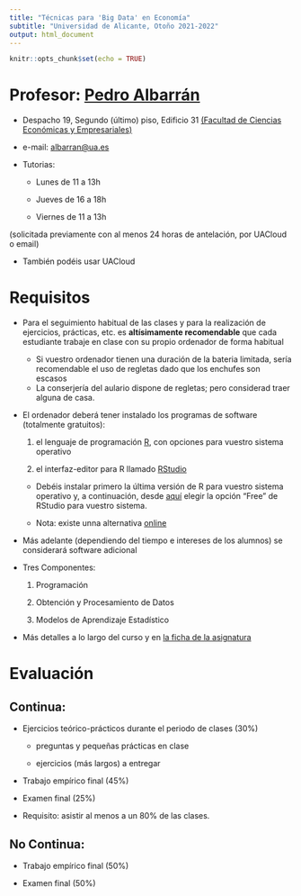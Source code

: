 ```yaml
---
title: "Técnicas para 'Big Data' en Economía"
subtitle: "Universidad de Alicante, Otoño 2021-2022"
output: html_document
---
```


```r
knitr::opts_chunk$set(echo = TRUE)
```

# Profesor: [Pedro Albarrán](https://sites.google.com/site/pedroalbarran)

* Despacho 19, Segundo (último) piso, Edificio 31
[(Facultad de Ciencias Económicas y Empresariales)](https://www.google.es/maps/@38.3835237,-0.5130815,17z)

* e-mail: [albarran@ua.es](mailto:albarran@ua.es)


* Tutorias:

   + Lunes de 11 a 13h

   + Jueves de 16 a 18h

   + Viernes de 11 a 13h

(solicitada previamente con al menos 24 horas de antelación, por UACloud o email)

* También podéis usar UACloud


# Requisitos

- Para el seguimiento habitual de las clases y para la realización de ejercicios, prácticas, etc. es **altísimamente recomendable** que cada estudiante trabaje en clase con su propio ordenador de forma habitual
   
   * Si vuestro ordenador tienen una duración de la bateria limitada, sería recomendable el uso de regletas dado que los enchufes son escasos 
   * La conserjería del aulario dispone de regletas; pero considerad traer alguna de casa.

- El ordenador deberá tener instalado los programas de software (totalmente gratuitos):

   1. el lenguaje de programación [R](https://cran.r-project.org/), con opciones para vuestro sistema operativo
   
   2. el interfaz-editor para R llamado [RStudio](https://www.rstudio.com/)

   * Debéis instalar primero la última versión de R para vuestro sistema operativo y, a continuación, desde [aquí](https://www.rstudio.com/products/rstudio/download/) elegir la opción "Free" de RStudio para vuestro sistema.

   * Nota: existe unna alternativa [online](https://rstudio.cloud/)

-   Más adelante (dependiendo del tiempo e intereses de los alumnos) se considerará software adicional

   <!-- +   Instrucciones en anuncio UACloud  -->
    

    

- Tres Componentes: 

    1. Programación
    
    2. Obtención y Procesamiento de Datos
    
    3. Modelos de Aprendizaje Estadístico

-   Más detalles a lo largo del curso y en 
<!-- para **Economía** -->
[la ficha de la asignatura](https://cvnet.cpd.ua.es/Guia-Docente/GuiaDocente/Index?wcodasi=35047&scaca=2021-22)

<!--
-   Más detalles a lo largo del curso y en la ficha de la asignatura, [para **Economía** ](https://cvnet.cpd.ua.es/Guia-Docente/GuiaDocente/Index?wcodasi=35047&scaca=2020-21) o [para **ADE**](https://cvnet.cpd.ua.es/Guia-Docente/GuiaDocente/Index?wcodasi=22036&scaca=2020-21)
-->

# Evaluación 

## Continua:

  * Ejercicios teórico-prácticos durante el periodo de clases (30%)

      - preguntas y pequeñas prácticas en clase
    
      - ejercicios (más largos) a entregar

  * Trabajo empírico final (45%)

  * Examen final (25%)

  * Requisito: asistir al menos a un 80% de las clases.


## No Continua:

  * Trabajo empírico final (50%)

  * Examen final (50%)



